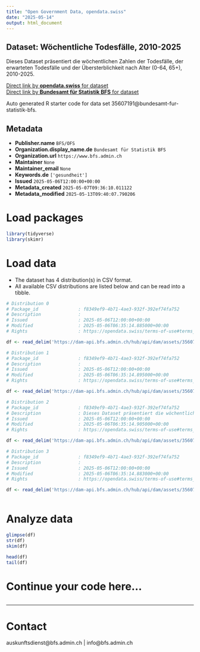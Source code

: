 ```yaml
---
title: "Open Government Data, opendata.swiss"
date: "2025-05-14"
output: html_document
---
```


## Dataset: Wöchentliche Todesfälle, 2010-2025

Dieses Dataset präsentiert die wöchentlichen Zahlen der Todesfälle, der erwarteten Todesfälle und der Übersterblichkeit nach Alter (0-64, 65+), 2010-2025.

[Direct link by **opendata.swiss** for dataset](https://opendata.swiss/de/dataset/wochentliche-todesfalle-2010-2025)<br>
[Direct link by **Bundesamt für Statistik BFS** for dataset](https://www.bfs.admin.ch/asset/de/ts-d-14.03.04.03-wr)

Auto generated R starter code for data set 35607191@bundesamt-fur-statistik-bfs.

## Metadata

- **Publisher.name** `BFS/OFS`
- **Organization.display_name.de** `Bundesamt für Statistik BFS`
- **Organization.url** `https://www.bfs.admin.ch`
- **Maintainer** `None`
- **Maintainer_email** `None`
- **Keywords.de** `['gesundheit']`
- **Issued** `2025-05-06T12:00:00+00:00`
- **Metadata_created** `2025-05-07T09:36:10.011122`
- **Metadata_modified** `2025-05-13T09:40:07.790206`


# Load packages

```r

library(tidyverse)
library(skimr)

```

# Load data

-   The dataset has 4 distribution(s) in CSV format.
-   All available CSV distributions are listed below and can be read into a tibble.

```r

# Distribution 0
# Package_id               : f8349ef9-4b71-4ae3-932f-392ef74fa752
# Description              : 
# Issued                   : 2025-05-06T12:00:00+00:00
# Modified                 : 2025-05-06T06:35:14.885000+00:00
# Rights                   : https://opendata.swiss/terms-of-use#terms_by_ask

df <- read_delim('https://dam-api.bfs.admin.ch/hub/api/dam/assets/35607208/master')

# Distribution 1
# Package_id               : f8349ef9-4b71-4ae3-932f-392ef74fa752
# Description              : 
# Issued                   : 2025-05-06T12:00:00+00:00
# Modified                 : 2025-05-06T06:35:14.895000+00:00
# Rights                   : https://opendata.swiss/terms-of-use#terms_by_ask

df <- read_delim('https://dam-api.bfs.admin.ch/hub/api/dam/assets/35607202/master')

# Distribution 2
# Package_id               : f8349ef9-4b71-4ae3-932f-392ef74fa752
# Description              : Dieses Dataset präsentiert die wöchentlichen Zahlen der Todesfälle, der erwarteten Todesfälle und der Übersterblichkeit nach Alter (0-64, 65+), 2010-2025.
# Issued                   : 2025-05-06T12:00:00+00:00
# Modified                 : 2025-05-06T06:35:14.905000+00:00
# Rights                   : https://opendata.swiss/terms-of-use#terms_by_ask

df <- read_delim('https://dam-api.bfs.admin.ch/hub/api/dam/assets/35607212/master')

# Distribution 3
# Package_id               : f8349ef9-4b71-4ae3-932f-392ef74fa752
# Description              : 
# Issued                   : 2025-05-06T12:00:00+00:00
# Modified                 : 2025-05-06T06:35:14.883000+00:00
# Rights                   : https://opendata.swiss/terms-of-use#terms_by_ask

df <- read_delim('https://dam-api.bfs.admin.ch/hub/api/dam/assets/35607204/master')



```

# Analyze data

```r

glimpse(df)
str(df)
skim(df)

head(df)
tail(df)

```

# Continue your code here...

```r

```

------------------------------------------------------------------------

# Contact

auskunftsdienst@bfs.admin.ch | info@bfs.admin.ch
